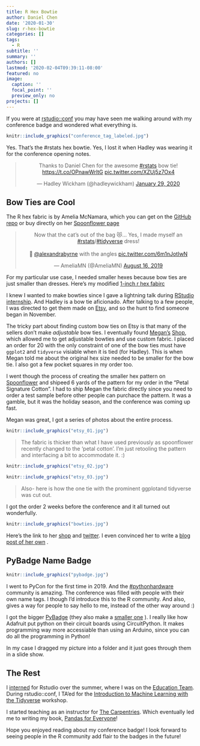 ```yaml
---
title: R Hex Bowtie
author: Daniel Chen
date: '2020-01-30'
slug: r-hex-bowtie
categories: []
tags:
  - R
subtitle: ''
summary: ''
authors: []
lastmod: '2020-02-04T09:39:11-08:00'
featured: no
image:
  caption: ''
  focal_point: ''
  preview_only: no
projects: []
---
```


If you were at
[rstudio::conf](https://rstudio.com/conference/)
you may have seen me walking around with my conference badge
and wondered what everything is.

<!--more-->

```r
knitr::include_graphics("conference_tag_labeled.jpg")
```

Yes. That's the #rstats hex bowtie.
Yes, I lost it when Hadley was wearing it for the conference opening notes.

<center>

<blockquote class="twitter-tweet" data-theme="dark"><p lang="en" dir="ltr">Thanks to Daniel Chen for the awesome <a href="https://twitter.com/hashtag/rstats?src=hash&amp;ref_src=twsrc%5Etfw">#rstats</a> bow tie! <a href="https://t.co/OPnawWrltG">https://t.co/OPnawWrltG</a> <a href="https://t.co/XZUj5z7Ox4">pic.twitter.com/XZUj5z7Ox4</a></p>&mdash; Hadley Wickham (@hadleywickham) <a href="https://twitter.com/hadleywickham/status/1222568304088252416?ref_src=twsrc%5Etfw">January 29, 2020</a></blockquote> <script async src="https://platform.twitter.com/widgets.js" charset="utf-8"></script> 

</center>

## Bow Ties are Cool

The R hex fabric is by Amelia McNamara,
which you can get on the
[GitHub repo](https://github.com/AmeliaMN/hexfabric)
or buy directly on her
[Spoonflower page](https://www.spoonflower.com/profiles/ameliamn)

<center>
<blockquote class="twitter-tweet" data-theme="dark"><p lang="en" dir="ltr">Now that the cat’s out of the bag 😻… Yes, I made myself an <a href="https://twitter.com/hashtag/rstats?src=hash&amp;ref_src=twsrc%5Etfw">#rstats</a>/<a href="https://twitter.com/hashtag/tidyverse?src=hash&amp;ref_src=twsrc%5Etfw">#tidyverse</a> dress! <br><br>📸 <a href="https://twitter.com/alexandrabyrne?ref_src=twsrc%5Etfw">@alexandrabyrne</a> with the angles <a href="https://t.co/6m1nJotIwN">pic.twitter.com/6m1nJotIwN</a></p>&mdash; AmeliaMN (@AmeliaMN) <a href="https://twitter.com/AmeliaMN/status/1162359039784673282?ref_src=twsrc%5Etfw">August 16, 2019</a></blockquote> <script async src="https://platform.twitter.com/widgets.js" charset="utf-8"></script> 
</center>

For my particular use case,
I needed smaller hexes because bow ties are just smaller than dresses.
Here's my modified
[1-inch r hex fabirc](https://www.spoonflower.com/designs/9530930-r-hex-fabric-1-hexes-by-chendaniely)

I knew I wanted to make bowties since
I gave a lightning talk during
[RStudio](https://daniel.rbind.io/2020/01/29/my-time-as-an-rstudio-intern/)
[internship](https://education.rstudio.com/blog/2020/02/gestalt-internship/).
And Hadley is a bow tie aficionado.
After talking to a few people,
I was directed to get them made on
[Etsy](https://www.etsy.com/),
and so the hunt to find someone began in November.

The tricky part about finding custom bow ties on Etsy is that many of the
sellers don't make *adjustable* bow ties.
I eventually found
[Megan's](https://www.etsy.com/shop/OddsandHens)
[Shop](https://www.etsy.com/listing/121450912/custom-bow-ties),
which allowed me to get adjustable bowties and use custom fabric.
I placed an order for 20 with the only constraint of one of the bow ties
must have `ggplot2` and `tidyverse` visiable when it is tied (for Hadley).
This is when Megan told me about the original hex size needed to be smaller
for the bow tie.
I also got a few pocket squares in my order too.

I went though the process of creating the smaller hex pattern on
[Spoonflower](https://www.spoonflower.com/designs/9530930-r-hex-fabric-1-hexes-by-chendaniely)
and shipeed 6 yards of the pattern for my order in the "Petal Signature Cotton".
I had to ship Megan the fabric directly since you need to order a test sample
before other people can purchace the pattern.
It was a gamble,
but it was the holiday season,
and the conference was coming up fast.

Megan was great, I got a series of photos about the entire process.

```r
knitr::include_graphics("etsy_01.jpg")
```

> The fabric is thicker than what I have used previously as spoonflower recently changed to the ‘petal cotton’. I’m just retooling the pattern and interfacing a bit to accommodate it. :)

```r
knitr::include_graphics("etsy_02.jpg")
```

```r
knitr::include_graphics("etsy_03.jpg")
```

> Also- here is how the one tie with the prominent ggplotand tidyverse was cut out.

I got the order 2 weeks before the conference and it all turned out wonderfully.

```r
knitr::include_graphics("bowties.jpg")
```

Here's the link to her
[shop](https://www.etsy.com/shop/OddsandHens)
and
[twitter](https://twitter.com/OddsandHens).
I even convinced her to write a
[blog post of her own](https://oddsandhens.com/2020/01/29/bow-ties-make-everything-better/)
.

## PyBadge Name Badge

```r
knitr::include_graphics("pybadge.jpg")
```

I went to PyCon for the first time in 2019.
And the
[#pythonhardware](https://twitter.com/hashtag/PythonHardware)
community is amazing.
The conference was filled with people with their own name tags.
I though I'd introduce this to the R community.
And also, gives a way for people to say hello to me,
instead of the other way around :)

I got the bigger
[PyBadge](https://www.adafruit.com/product/4200)
(they also make a
[smaller one](https://www.adafruit.com/product/3939)
).
I really like how Adafruit put python on their circuit boards using
CircuitPython.
It makes programming way more accessiable than using an Arduino,
since you can do all the programming in Python!

In my case I dragged my picture into a folder and it just goes through them in a slide show.


## The Rest

I
[interned](https://blog.rstudio.com/2019/03/25/summer-interns-2019/)
for Rstudio over the summer,
where I was on the
[Education Team](https://education.rstudio.com/).
During rstudio::conf, I TA'ed for the
[Introduction to Machine Learning with the Tidyverse](https://github.com/rstudio-conf-2020/intro-to-ml-tidy)
workshop.

I started teaching as an instructor for
[The Carpentries](https://carpentries.org/).
Which eventually led me to writing my book,
[Pandas for Everyone](https://www.amazon.com/Pandas-Everyone-Analysis-Addison-Wesley-Analytics-ebook/dp/B0789WKTKJ`)!


Hope you enjoyed reading about my conference badge!
I look forward to seeing people in the R community add flair to the badges in the future!

